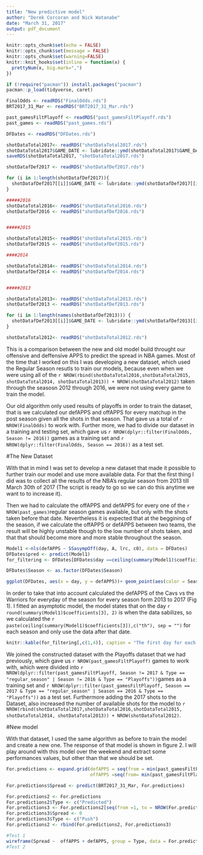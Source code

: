 ```yaml
---
title: "New predictive model"
author: "Derek Corcoran and Nick Watanabe"
date: "March 31, 2017"
output: pdf_document
---
```



```r
knitr::opts_chunk$set(echo = FALSE)
knitr::opts_chunk$set(message = FALSE)
knitr::opts_chunk$set(warning=FALSE)
knitr::knit_hooks$set(inline = function(x) {
  prettyNum(x, big.mark=",")
})
```

```r
if (!require("pacman")) install.packages("pacman")
pacman::p_load(tidyverse, caret)
```

```r
FinalOdds <- readRDS("FinalOdds.rds")
BRT2017_31_Mar <- readRDS("BRT2017_31_Mar.rds")

past_gamesFiltPlayoff <- readRDS("past_gamesFiltPlayoff.rds")
past_games <- readRDS("past_games.rds")

DFDates <- readRDS("DFDates.rds")

shotDataTotal2017<- readRDS("shotDataTotal2017.rds")
shotDataTotal2017$GAME_DATE <- lubridate::ymd(shotDataTotal2017$GAME_DATE)
saveRDS(shotDataTotal2017, "shotDataTotal2017.rds")

shotDatafDef2017 <- readRDS("shotDatafDef2017.rds")

for (i in 1:length(shotDatafDef2017)){
  shotDatafDef2017[[i]]$GAME_DATE <- lubridate::ymd(shotDatafDef2017[[i]]$GAME_DATE)
}

#####2016
shotDataTotal2016<- readRDS("shotDataTotal2016.rds")
shotDatafDef2016 <- readRDS("shotDatafDef2016.rds")


#####2015

shotDataTotal2015<- readRDS("shotDataTotal2015.rds")
shotDatafDef2015 <- readRDS("shotDatafDef2015.rds")

####2014

shotDataTotal2014<- readRDS("shotDataTotal2014.rds")
shotDatafDef2014 <- readRDS("shotDatafDef2014.rds")


#####2013

shotDataTotal2013<- readRDS("shotDataTotal2013.rds")
shotDatafDef2013 <- readRDS("shotDatafDef2013.rds")

for (i in 1:length(names(shotDatafDef2013))) {
  shotDatafDef2013[[i]]$GAME_DATE <- lubridate::ymd(shotDatafDef2013[[i]]$GAME_DATE)
}

shotDataTotal2012<- readRDS("shotDataTotal2012.rds")
```

This is a comparison between the new and old model build throught our offensive and deffensive APPS to predict the spread in NBA games. Most of the time that I worked on this I was developing a new dataset, which used the Regular Season resutls to train our models, because even when we were using all of the `r NROW(rbind(shotDataTotal2016,shotDataTotal2015, shotDataTotal2014, shotDataTotal2013)) + NROW(shotDataTotal2012)` taken through the seasosn 2012 through 2016, we were not using every game to train the model.

Our old algorithm only used results of playoffs in order to train the dataset, that is we calculated our defAPPS and offAPPS for every matchup in the post season given all the shots in that season. That gave us a total of `r NROW(FinalOdds)` to work with. Further more, we had to divide our dataset in a training and testing set, which gave us `r NROW(dplyr::filter(FinalOdds, Season != 2016))` games as a training set and `r NROW(dplyr::filter(FinalOdds, Season == 2016))` as a test set.

#The New Dataset

With that in mind I was set to develop a new dataset that made it possible to further train our model and use more available data. For that the first thing I did was to collect all the results of the NBA's regular season from 2013 till March 30th of 2017 (The script is ready to go so we can do this anytime we want to to increase it).

Then we had to calculate the offAPPS and defAPPS for every one of the `r NROW(past_games)`regular season games available, but only with the shots taken before that date. Nevertheless it is expected that at the beggining of the season, if we calculate the offAPPS or defAPPS between two teams, the result will be highly unstable though to the low number of shots taken, and that that should become more and more stable throughout the season. 


```r
Model1 <-nls(defAPPS ~ SSasympOff(day, A, lrc, c0), data = DFDates)
DFDates$pred <- predict(Model1)
for_filtering <- DFDates[DFDates$day ==ceiling(summary(Model1)$coefficients[3]),]

DFDates$Season <- as.factor(DFDates$Season)

ggplot(DFDates, aes(x = day, y = defAPPS))+ geom_point(aes(color = Season)) + geom_line(aes(y = pred)) + geom_vline(xintercept = ceiling(summary(Model1)$coefficients[3]), lty = 2)

```

In order to take that into account calculated the defAPPS of the Cavs vs the Warriors for everyday of the season for every season form 2013 to 2017 (Fig 1). I fitted an asymptotic model, the model states that on the day `r round(summary(Model1)$coefficients[3], 2)` is when the data sabilizes, so we calculated the `r paste(ceiling(summary(Model1)$coefficients[3]),c("th"), sep = "")` for each season and only use the data after that date.

```r
knitr::kable(for_filtering[,c(1,4)], caption = "The first day for each season taken into account for further modelling", row.names = FALSE)
```

We joined the constructed dataset with the Playoffs dataset that we had previously, which gave us `r NROW(past_gamesFiltPlayoff)` games to work with, which were divided into `r NROW(dplyr::filter(past_gamesFiltPlayoff, Season != 2017 & Type == "regular_season" | Season != 2016 & Type == "Playoffs"))`games as a training set and `r NROW(dplyr::filter(past_gamesFiltPlayoff, Season == 2017 & Type == "regular_season" | Season == 2016 & Type == "Playoffs"))` as a test set. Furthermore adding the 2017 shots to the Dataset, also increased the number of available shots for the model to `r NROW(rbind(shotDataTotal2017,shotDataTotal2016,shotDataTotal2015, shotDataTotal2014, shotDataTotal2013)) + NROW(shotDataTotal2012)`.

#New model

With that dataset, I used the same algorithm as before to train the model and create a new one. The response of that model is shown in figure 2. I will play around with this model over the weekend and extract some performances values, but other than that we should be set.

```r
For.predictions <- expand.grid(defAPPS = seq(from = min(past_gamesFiltPlayoff$defAPPS), to = max(past_gamesFiltPlayoff$defAPPS), length.out = 100), 
                               offAPPS =seq(from= min(past_gamesFiltPlayoff$offAPPS),to = max(past_gamesFiltPlayoff$offAPPS), length.out = 100))

For.predictions$Spread <- predict(BRT2017_31_Mar, For.predictions)

For.predictions2 <- For.predictions
For.predictions2$Type <- c("Predicted")
For.predictions3 <- For.predictions2[seq(from =1, to = NROW(For.predictions), by = 100),]
For.predictions3$Spread <- 0
For.predictions3$Type <- c("Push")
For.predictions2 <- rbind(For.predictions2, For.predictions3)

#Test 1
wireframe(Spread ~  offAPPS + defAPPS, group = Type, data = For.predictions2, colorkey = TRUE, drape = TRUE, pretty = TRUE,scales = list(arrows = FALSE), screen = list(z = -220, x = -80), par.settings = list(regions=list(alpha=0.75)))
#Test 2

```

